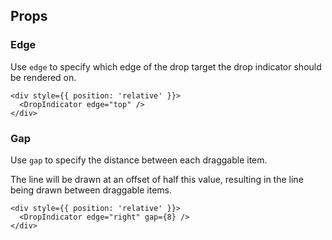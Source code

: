 ## Props

### Edge

Use `edge` to specify which edge of the drop target the drop indicator should be rendered on.

```
<div style={{ position: 'relative' }}>
  <DropIndicator edge="top" />
</div>
```

### Gap

Use `gap` to specify the distance between each draggable item.

The line will be drawn at an offset of half this value, resulting in the line being drawn between draggable items.

```
<div style={{ position: 'relative' }}>
  <DropIndicator edge="right" gap={8} />
</div>
```